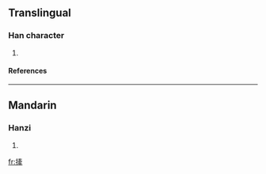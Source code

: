 ==Translingual==
===Han character===
{{Han char|rn=64|rad=手|as=11|sn=14|four=|canj=手卜女手 (QYVQ)}}
# {{defn|Han|sort=手11}}
====References====
{{Han ref|kx=0453.191|dkj=12672|dj=0802.260|hdz=31949.050|uh=6481|ud=25729}}

----
==Mandarin==
===Hanzi===
{{cmn-hanzi|pin=[[qiān]] (qian1)|wg=ch'ien<sup>1</sup>}}
# {{defn|Mandarin}}

[[fr:撁]]